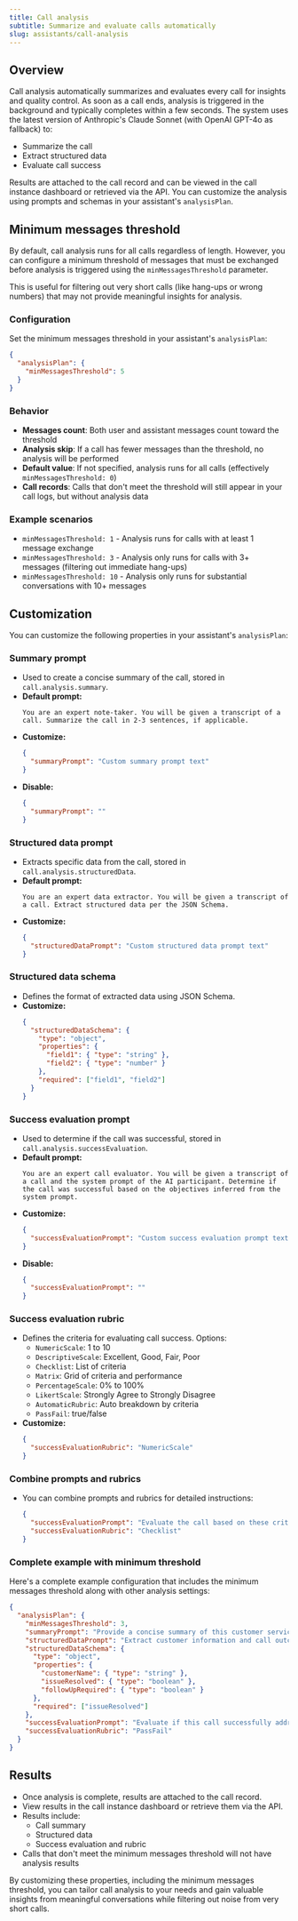 ```yaml
---
title: Call analysis
subtitle: Summarize and evaluate calls automatically
slug: assistants/call-analysis
---
```


## Overview

Call analysis automatically summarizes and evaluates every call for insights and quality control. As soon as a call ends, analysis is triggered in the background and typically completes within a few seconds. The system uses the latest version of Anthropic's Claude Sonnet (with OpenAI GPT-4o as fallback) to:
- Summarize the call
- Extract structured data
- Evaluate call success

Results are attached to the call record and can be viewed in the call instance dashboard or retrieved via the API. You can customize the analysis using prompts and schemas in your assistant's `analysisPlan`.

## Minimum messages threshold

By default, call analysis runs for all calls regardless of length. However, you can configure a minimum threshold of messages that must be exchanged before analysis is triggered using the `minMessagesThreshold` parameter.

This is useful for filtering out very short calls (like hang-ups or wrong numbers) that may not provide meaningful insights for analysis.

### Configuration

Set the minimum messages threshold in your assistant's `analysisPlan`:

```json
{
  "analysisPlan": {
    "minMessagesThreshold": 5
  }
}
```

### Behavior

- **Messages count**: Both user and assistant messages count toward the threshold
- **Analysis skip**: If a call has fewer messages than the threshold, no analysis will be performed
- **Default value**: If not specified, analysis runs for all calls (effectively `minMessagesThreshold: 0`)
- **Call records**: Calls that don't meet the threshold will still appear in your call logs, but without analysis data

### Example scenarios

- `minMessagesThreshold: 1` - Analysis runs for calls with at least 1 message exchange
- `minMessagesThreshold: 3` - Analysis only runs for calls with 3+ messages (filtering out immediate hang-ups)
- `minMessagesThreshold: 10` - Analysis only runs for substantial conversations with 10+ messages

## Customization

You can customize the following properties in your assistant's `analysisPlan`:

### Summary prompt
- Used to create a concise summary of the call, stored in `call.analysis.summary`.
- **Default prompt:**
  ```text
  You are an expert note-taker. You will be given a transcript of a call. Summarize the call in 2-3 sentences, if applicable.
  ```
- **Customize:**
  ```json
  {
    "summaryPrompt": "Custom summary prompt text"
  }
  ```
- **Disable:**
  ```json
  {
    "summaryPrompt": ""
  }
  ```

### Structured data prompt
- Extracts specific data from the call, stored in `call.analysis.structuredData`.
- **Default prompt:**
  ```text
  You are an expert data extractor. You will be given a transcript of a call. Extract structured data per the JSON Schema.
  ```
- **Customize:**
  ```json
  {
    "structuredDataPrompt": "Custom structured data prompt text"
  }
  ```

### Structured data schema
- Defines the format of extracted data using JSON Schema.
- **Customize:**
  ```json
  {
    "structuredDataSchema": {
      "type": "object",
      "properties": {
        "field1": { "type": "string" },
        "field2": { "type": "number" }
      },
      "required": ["field1", "field2"]
    }
  }
  ```

### Success evaluation prompt
- Used to determine if the call was successful, stored in `call.analysis.successEvaluation`.
- **Default prompt:**
  ```text
  You are an expert call evaluator. You will be given a transcript of a call and the system prompt of the AI participant. Determine if the call was successful based on the objectives inferred from the system prompt.
  ```
- **Customize:**
  ```json
  {
    "successEvaluationPrompt": "Custom success evaluation prompt text"
  }
  ```
- **Disable:**
  ```json
  {
    "successEvaluationPrompt": ""
  }
  ```

### Success evaluation rubric
- Defines the criteria for evaluating call success. Options:
  - `NumericScale`: 1 to 10
  - `DescriptiveScale`: Excellent, Good, Fair, Poor
  - `Checklist`: List of criteria
  - `Matrix`: Grid of criteria and performance
  - `PercentageScale`: 0% to 100%
  - `LikertScale`: Strongly Agree to Strongly Disagree
  - `AutomaticRubric`: Auto breakdown by criteria
  - `PassFail`: true/false
- **Customize:**
  ```json
  {
    "successEvaluationRubric": "NumericScale"
  }
  ```

### Combine prompts and rubrics
- You can combine prompts and rubrics for detailed instructions:
  ```json
  {
    "successEvaluationPrompt": "Evaluate the call based on these criteria:...",
    "successEvaluationRubric": "Checklist"
  }
  ```

### Complete example with minimum threshold

Here's a complete example configuration that includes the minimum messages threshold along with other analysis settings:

```json
{
  "analysisPlan": {
    "minMessagesThreshold": 3,
    "summaryPrompt": "Provide a concise summary of this customer service call, highlighting key issues and resolutions.",
    "structuredDataPrompt": "Extract customer information and call outcomes from this transcript.",
    "structuredDataSchema": {
      "type": "object",
      "properties": {
        "customerName": { "type": "string" },
        "issueResolved": { "type": "boolean" },
        "followUpRequired": { "type": "boolean" }
      },
      "required": ["issueResolved"]
    },
    "successEvaluationPrompt": "Evaluate if this call successfully addressed the customer's needs.",
    "successEvaluationRubric": "PassFail"
  }
}
```

## Results

- Once analysis is complete, results are attached to the call record.
- View results in the call instance dashboard or retrieve them via the API.
- Results include:
  - Call summary
  - Structured data
  - Success evaluation and rubric
- Calls that don't meet the minimum messages threshold will not have analysis results

By customizing these properties, including the minimum messages threshold, you can tailor call analysis to your needs and gain valuable insights from meaningful conversations while filtering out noise from very short calls.
